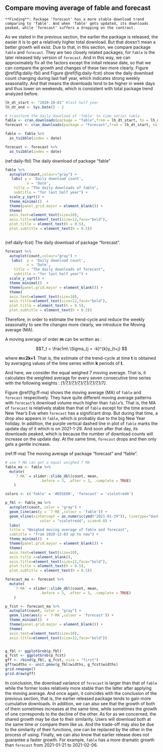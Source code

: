 
## Compare moving average of fable and forecast

```block
**Finding**: Package 'forecast' has a more stable download trend comparing to 'fable'. And when 'fable' gets updated, its downloads peaked, while 'forecast' suffers a dropping on the contrast.
```

As we stated in the previous section, the earlier the package is released, the easier it is to get a relatively higher total download. But that doesn't mean a better growth will exist. Due to that, in this section, we compare package `fable` and `forecast`. They are two closely related packages, for `fable` is the later released tidy version of `forecast`. And in this way, we can approximately fix all the factors except the initail release date, so that we can compare the growth and changes of these two more clearly. Figure \@ref(fig:daily-fbl) and Figure \@ref(fig:daily-fcst) show the daily download count changing during last half year, which indicates strong weekly seasonality. And that means the downloads tend to be higher in week days and thus lower on weekends, which is consistent with total package trend analyzed before.

```r
lh_dt_start <- "2020-10-01" #last half year
lh_dt_end <- Sys.Date() - 2

# transform the daily download of 'fable' to time series table
fable <- cran_downloads(package = "fable",from = lh_dt_start, to = lh_dt_end)
forecast <- cran_downloads(package = "forecast",from = lh_dt_start, to = lh_dt_end)

fable <- fable %>%
  as_tsibble(index = date) 

forecast <- forecast %>%
  as_tsibble(index = date) 
```

(ref:daily-fbl) The daily download of package "fable"

```r
fable %>%
  autoplot(count,colour="gray") +
   labs( y = 'Daily download count',
          x = 'Date',
    title = "The daily downloads of fable",
    subtitle = "for last half year") +
  scale_y_sqrt() +
  theme_minimal()  +
  theme(panel.grid.major = element_blank()) +
  theme(
  axis.text=element_text(size=10),
  axis.title=element_text(size=12,face="bold"),
  plot.title = element_text(h = 0.5),
  plot.subtitle = element_text(h = 0.5)) 
  
```


(ref:daily-fcst) The daily download of package "forecast".

```r
forecast %>%
  autoplot(count,colour="gray") +
   labs(  y = 'Daily download count',
          x = 'Date',
    title = "The daily downloads of forecast",
    subtitle = "for last half year") +
  scale_y_sqrt() +
  theme_minimal()  +
  theme(panel.grid.major = element_blank()) +
  theme(
  axis.text=element_text(size=10),
  axis.title=element_text(size=12,face="bold"),
  plot.title = element_text(h = 0.5),
  plot.subtitle = element_text(h = 0.5)) 

```

Therefore, in order to estimate the trend-cycle and reduce the weekly seasonality to see the changes more clearly, we introduce the Moving average (MA). 

A moving average of order **m** can be written as :

$$T_t = \frac1m\ \Sigma_{j = -k}^{k}y_{t+j} $$

where **m=2k+1**. That is, the estimate of the trend-cycle at time **t** is obtained by averaging values of the time series within **k** periods of  **t**. 

And here, we consider the equal weighed 7 moving average. That is, it calculates the weighted average for every seven consecutive time series with the following weights : *[1/7,1/7,1/7,1/7,1/7,1/7,1/7]*. 

Figure \@ref(fig:ff-ma) shows the moving average (MA) of `fable` and `forecast` respectively. They have quite different moving average patterns with `forecast`'s download volume much higher than `fable`'s. That is, the MA of `forecast` is relatively stable than that of `fable` except for the time around New Year's Eve when `forecast` has a significant drop. But during that time, a drop also appears in `fable`, which is probably due to the big New Year holiday. In addition, the purple vertical dashed line in plot of `fable` marks the update day of it which is on 2021-1-29. And soon after that day, its downloads peaked, which is because the number of download counts will increase on the update day. At the same time, `forecast` drops and then only gets a gentle increase.

(ref:ff-ma) The moving average of package "forecast" and "fable".

```r
# use 7 MA can get a equal weighed 7 MA 
fable_ma <- fable %>%
  mutate(
    `7-MA` = slider::slide_dbl(count, mean,
                .before = 3, .after = 3, .complete = TRUE)
    )

colors <- c('fable' = '#D55E00', 'forecast' = 'violetred4')

p_fbl <- fable_ma %>%
  autoplot(count, color = "gray") +
  geom_line(aes(y = `7-MA`,colour = 'fable')) +
  geom_vline(xintercept = as.numeric(ymd("2021-01-29")), linetype="dashed", #to get geom_vline to an x-axis of class date
                color = "violetred4", size=0.8) +
  labs( 
  title = "Weighed moving average of fable and forecast",
  subtitle = "from 2020-12-03 up to now") +
  theme_minimal()  +
  theme(panel.grid.major = element_blank()) +
  theme(
  axis.text=element_text(size=10),
  axis.title.x=element_blank(),
  axis.title=element_text(size=12,face="bold"),
  plot.title = element_text(h = 0.5),
  plot.subtitle = element_text(h = 0.5)) 

forecast_ma <- forecast %>%
  mutate(
    `7-MA` = slider::slide_dbl(count, mean,
                .before = 3, .after = 3, .complete = TRUE)
    )

p_fcst <- forecast_ma %>%
  autoplot(count, color = "gray") +
  geom_line(aes(y = `7-MA`,colour = 'forecast')) +
  theme_minimal()  +
  theme(panel.grid.major = element_blank()) +
  theme(
  axis.text=element_text(size=10),
  axis.title=element_text(size=12,face="bold")) 


g_fbl <- ggplotGrob(p_fbl)
g_fcst <- ggplotGrob(p_fcst)
gff <- rbind(g_fbl, g_fcst, size = "first")
gff$widths <- unit.pmax(g_fbl$widths, g_fcst$widths)
grid.newpage()
grid.draw(gff)

```
In conclusion, the download variance of `forecast` is larger than that of `fable` while the former looks relatively more stable than the latter after applying the moving average. And once again, it coincides with the conclusion of the previous section, that is, the earlier released package tends to gain more cumulative downloads. In addition, we can also see that the growth of both of them sometimes increases at the same time, while sometimes the growth of one corresponds to the decline of the other. As for as we concerned, the shared growth may be due to their similarity. Users will download both at the same time or compare them like us. And the trade-off may also be due to the similarity of their functions, one can be replaced by the other in the process of using. Finally, we can also know that earlier release does not guarantee a faster growth. For example, `fable` has a more dramatic growth than `forecast` from 2021-01-21 to 2021-02-06.

